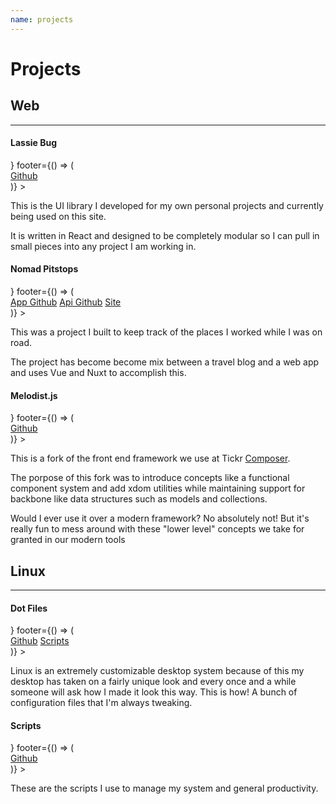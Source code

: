 ```yaml
---
name: projects
---
```



# Projects

## Web
---
<div className="__cards">
    <Card 
        header={() => <h4>Lassie Bug</h4>} 
        footer={() => (
            <div className="__footer-content">
                <a href="https://github.com/lassiebug/lassiebug-ui">Github</a>
            </div>
        )}
    >
        <p>
            This is the UI library I developed for my own personal projects and currently being used on this site.
        </p>
        <p>
            It is written in React and designed to be completely modular so I can pull in small pieces into any project I am working in.
        </p>
    </Card>
    <Card 
        header={() => <h4>Nomad Pitstops</h4>}
        footer={() => (
            <div>
                <a href="https://github.com/GoldfishPi/nomadpitstops2.0">App Github</a>
                <a href="https://github.com/GoldfishPi/NomadPitstopsApi">Api Github</a>
                <a href="https://nomadpitstops.com">Site</a>
            </div>
        )}
    >
        <p>
            This was a project I built to keep track of the places I worked while I was on road.
        </p>
        <p>
            The project has become become mix between a travel blog and a web app and uses Vue and Nuxt to accomplish this.
        </p>
    </Card>
    <Card
        header={() => <h4>Melodist.js</h4>}
        footer={() => (
            <div>
                <a href="https://github.com/GoldfishPi/melodist.js">Github</a>
            </div>
        )}
    >
        <p>
            This is a fork of the front end framework we use at Tickr <a href="http://lyonbros.github.io/composer.js/">Composer</a>.
        </p>
        <p>
            The porpose of this fork was to introduce concepts like a functional component system and add xdom utilities while maintaining support for backbone like data structures such as models and collections.
        </p>
        <p>
            Would I ever use it over a modern framework? No absolutely not! But it's really fun to mess around with these "lower level" concepts we take for granted in our modern tools
        </p>
    </Card>
</div>

## Linux
---
<div className="__cards">
    <Card
        header={() => <h4>Dot Files</h4>}
        footer={() => (
            <div>
                <a href="https://github.com/GoldfishPi/dots-light">Github</a>
                <a href="https://github.com/GoldfishPi/scripts">Scripts</a>
            </div>
        )}
    >
        <p>
            Linux is an extremely customizable desktop system because of this my desktop has taken on a fairly unique look and every once and a while someone will ask how I made it look this way. This is how! A bunch of configuration files that I'm always tweaking.
        </p>
    </Card>
    <Card
        header={() => <h4>Scripts</h4>}
        footer={() => (
            <div>
                <a href="https://github.com/GoldfishPi/scripts">Github</a>
            </div>
        )}
    >
        <p>
            These are the scripts I use to manage my system and general productivity.
        </p>
    </Card>
</div>
